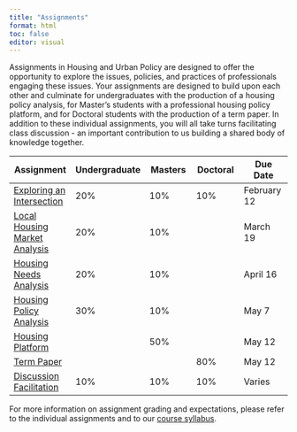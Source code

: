 ```yaml
---
title: "Assignments"
format: html
toc: false
editor: visual
---
```


Assignments in Housing and Urban Policy are designed to offer the opportunity to explore the issues, policies, and practices of professionals engaging these issues. Your assignments are designed to build upon each other and culminate for undergraduates with the production of a housing policy analysis, for Master's students with a professional housing policy platform, and for Doctoral students with the production of a term paper. In addition to these individual assignments, you will all take turns facilitating class discussion - an important contribution to us building a shared body of knowledge together.

| Assignment                                       | Undergraduate | Masters | Doctoral | Due Date    |
|-----------------|--------------|--------------|--------------|--------------|
| [Exploring an Intersection](01_intersection.qmd) | 20%           | 10%     | 10%      | February 12 |
| [Local Housing Market Analysis](02_analysis.qmd) | 20%           | 10%     |          | March 19    |
| [Housing Needs Analysis](03_needs.qmd)           | 20%           | 10%     |          | April 16    |
| [Housing Policy Analysis](04_policy.qmd)         | 30%           | 10%     |          | May 7       |
| [Housing Platform](05_proposal.qmd)              |               | 50%     |          | May 12      |
| [Term Paper](07_term.qmd)                        |               |         | 80%      | May 12      |
| [Discussion Facilitation](06_facilitation.qmd)   | 10%           | 10%     | 10%      | Varies      |

For more information on assignment grading and expectations, please refer to the individual assignments and to our [course syllabus](../syllabus/#grading).
